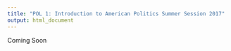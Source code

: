 ```yaml
---
title: "POL 1: Introduction to American Politics Summer Session 2017"
output: html_document
---
```


Coming Soon